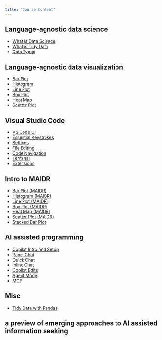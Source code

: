 ```yaml
---
title: "Course Content"
---
```



## Language-agnostic data science 
* [What is Data Science](modules/1_language-agnostic-ds/01-what-is-data-science.qmd)
* [What is Tidy Data](modules/1_language-agnostic-ds/02-what-is-tidy-data.qmd)
* [Data Types](modules/1_language-agnostic-ds/03-data-types.qmd)

## Language-agnostic data visualization 
* [Bar Plot](modules/2_language-agnostic-vis/01-bar-plot.qmd)
* [Histogram](modules/2_language-agnostic-vis/02-histogram.qmd)
* [Line Plot](modules/2_language-agnostic-vis/03-line-plot.qmd)
* [Box Plot](modules/2_language-agnostic-vis/04-box-plot.qmd)
* [Heat Map](modules/2_language-agnostic-vis/05-heat-map.qmd)
* [Scatter Plot](modules/2_language-agnostic-vis/06-scatter-plot.qmd)

## Visual Studio Code
* [VS Code UI](modules/3_vscode-101/01-vscode-ui.qmd)
* [Essential Keystrokes](modules/3_vscode-101/02-essential-keystrokes.qmd)
* [Settings](modules/3_vscode-101/03-settings.qmd)
* [File Editing](modules/3_vscode-101/04-file-editing.qmd)
* [Code Navigation](modules/3_vscode-101/05-code-navigation.qmd)
* [Terminal](modules/3_vscode-101/06-terminal.qmd)
* [Extensions](modules/3_vscode-101/07-extensions.qmd)

## Intro to MAIDR
* [Bar Plot (MAIDR)](modules/4_vis-with-maidr/01-bar-plot.qmd)
* [Histogram (MAIDR)](modules/4_vis-with-maidr/02-histogram.qmd)
* [Line Plot (MAIDR)](modules/4_vis-with-maidr/03-line-plot.qmd)
* [Box Plot (MAIDR)](modules/4_vis-with-maidr/04-box-plot.qmd)
* [Heat Map (MAIDR)](modules/4_vis-with-maidr/05-heat-map.qmd)
* [Scatter Plot (MAIDR)](modules/4_vis-with-maidr/06-scatter-plot.qmd)
* [Stacked Bar Plot](modules/4_vis-with-maidr/07-stacked-bar-plot.qmd)

## AI assisted programming
* [Copilot Intro and Setup](modules/5_github-copilot/01-copilot-intro-and-setup.qmd)
* [Panel Chat](modules/5_github-copilot/02-panel-chat.qmd)
* [Quick Chat](modules/5_github-copilot/03-quick-chat.qmd)
* [Inline Chat](modules/5_github-copilot/04-inline-chat.qmd)
* [Copilot Edits](modules/5_github-copilot/05-copilot-edits.qmd)
* [Agent Mode](modules/5_github-copilot/06-agent-mode.qmd)
* [MCP](modules/5_github-copilot/07-mcp.qmd)

## Misc
* [Tidy Data with Pandas](modules/advanced_ds-with-py/01-tidy-data-with-pandas.qmd)

## a preview of emerging approaches to AI assisted information seeking